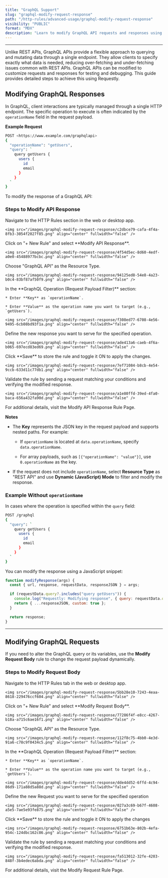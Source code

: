 ```yaml
---
title: "GraphQL Support"
slug: "graphql-modify-request-response"
path: "/http-rules/advanced-usage/graphql-modify-request-response"
visibility: "PUBLIC"
format: "MDX"
description: "Learn to modify GraphQL API requests and responses using Requestly to debug and test GraphQL APIs."
---
```


***

Unlike REST APIs, GraphQL APIs provide a flexible approach to querying and mutating data through a single endpoint. They allow clients to specify exactly what data is needed, reducing over-fetching and under-fetching issues common with REST APIs. GraphQL APIs can be modified to customize requests and responses for testing and debugging. This guide provides detailed steps to achieve this using Requestly.

## Modifying GraphQL Responses

In GraphQL, client interactions are typically managed through a single HTTP endpoint. The specific operation to execute is often indicated by the `operationName` field in the request payload.

**Example Request**

```bash
POST <https://www.example.com/graphqlapi>
{
  "operationName": "getUsers",
  "query": `
    query getUsers {
      users {
        id
        email
      }
    }
  `
}
```

To modify the response of a GraphQL API:

### Steps to Modify API Response

<Steps>
  <Step title="Open HTTP Rules">
    Navigate to the HTTP Rules section in the web or desktop app.

    <img src="/images/graphql-modify-request-response/c2dbce79-cafa-4f4a-8fb3-3054f2027f85.png" align="center" fullwidth="false" />
  </Step>

  <Step title="Create a New Rule">
    Click on "+ New Rule" and select **Modify API Response**.

    <img src="/images/graphql-modify-request-response/4f54d5ec-8d60-4edf-a0e0-45488977bcbc.png" align="center" fullwidth="false" />
  </Step>

  <Step title="Configure Resource Type">
    Choose "GraphQL API" as the Resource Type.

    <img src="/images/graphql-modify-request-response/94125ed8-54e8-4a23-b0c4-83bf87af50f9.png" align="center" fullwidth="false" />
  </Step>

  <Step title="Set GraphQL Operation Filter">
    In the **GraphQL Operation (Request Payload Filter)** section:

    * Enter **Key** as `operationName`.

    * Enter **Value** as the operation name you want to target (e.g., `getUsers`).

    <img src="/images/graphql-modify-request-response/f308ed77-6708-4e56-9495-6cb08bd93f1a.png" align="center" fullwidth="false" />
  </Step>

  <Step title="Customize Response">
    Define the new response you want to serve for the specified operation.

    <img src="/images/graphql-modify-request-response/ade413a6-caeb-4f6a-b065-697ecd83ed69.png" align="center" fullwidth="false" />
  </Step>

  <Step title="Save and Activate">
    Click **Save** to store the rule and toggle it ON to apply the changes.

    <img src="/images/graphql-modify-request-response/7ef71084-b8cb-4e54-9ccb-633d11c77db1.png" align="center" fullwidth="false" />
  </Step>

  <Step title="Test the Rule">
    Validate the rule by sending a request matching your conditions and verifying the modified response.

    <img src="/images/graphql-modify-request-response/a1e80ffd-39ed-4fa0-baca-656a432fa90d.png" align="center" fullwidth="false" />
  </Step>
</Steps>

For additional details, visit the Modify API Response Rule Page.

**Notes**

* The **Key** represents the JSON key in the request payload and supports nested paths. For example:

  * If `operationName` is located at `data.operationName`, specify `data.operationName`.

  * For array payloads, such as `[{"operationName": "value"}]`, use `0.operationName` as the key.

* If the request does not include `operationName`, select **Resource Type** as "REST API" and use **Dynamic (JavaScript) Mode** to filter and modify the response.

### Example Without `operationName`

In cases where the operation is specified within the `query` field:

```bash
POST /graphql
{
  "query": `
    query getUsers {
      users {
        id
        email
      }
    }
  `
}
```

You can modify the response using a JavaScript snippet:

```jsx
function modifyResponse(args) {
  const { url, response, requestData, responseJSON } = args;

  if (requestData.query?.includes("query getUsers")) {
    console.log("Requestly: Modifying response", { query: requestData.query });
    return { ...responseJSON, custom: true };
  }

  return response;
}
```

***

## Modifying GraphQL Requests

If you need to alter the GraphQL query or its variables, use the **Modify Request Body** rule to change the request payload dynamically.

### Steps to Modify Request Body

<Steps>
  <Step title="Open HTTP Rules">
    Navigate to the HTTP Rules tab in the web or desktop app.

    <img src="/images/graphql-modify-request-response/5bb28e10-7243-4eaa-8618-229476ccf604.png" align="center" fullwidth="false" />
  </Step>

  <Step title="Create a New Rule">
    Click on "+ New Rule" and select **Modify Request Body**.

    <img src="/images/graphql-modify-request-response/77286f4f-e8cc-4267-b18a-a715c6ae16f1.png" align="center" fullwidth="false" />
  </Step>

  <Step title="Configure Resource Type">
    Choose "GraphQL API" as the Resource Type.

    <img src="/images/graphql-modify-request-response/112f8c75-4bb0-4e3d-91a6-c78c9f0434c5.png" align="center" fullwidth="false" />
  </Step>

  <Step title="Set GraphQL Operation Filter">
    In the **GraphQL Operation (Request Payload Filter)** section:

    * Enter **Key** as `operationName`.

    * Enter **Value** as the operation name you want to target (e.g., `getUsers`).

    <img src="/images/graphql-modify-request-response/dde4dd52-6ffd-4c94-86d9-171a88d5a88d.png" align="center" fullwidth="false" />
  </Step>

  <Step title="Customize Request">
    Define the new Request you want to serve for the specified operation

    <img src="/images/graphql-modify-request-response/027a3c69-b67f-4608-a5e5-7ae5e93fe875.png" align="center" fullwidth="false" />
  </Step>

  <Step title="Save and Activate">
    Click **Save** to store the rule and toggle it ON to apply the changes

    <img src="/images/graphql-modify-request-response/6751b63e-802b-4efa-954c-124dbc162c86.png" align="center" fullwidth="false" />
  </Step>

  <Step title="Test the Rule">
    Validate the rule by sending a request matching your conditions and verifying the modified response.

    <img src="/images/graphql-modify-request-response/fa513012-32fe-4203-848f-3b4edec6abda.png" align="center" fullwidth="false" />
  </Step>
</Steps>

For additional details, visit the Modify Request Rule Page.
